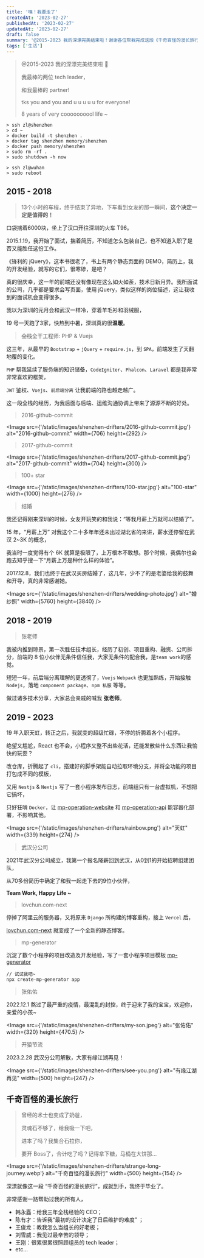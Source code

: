 ```yaml
---
title: '嘿！我要走了'
createdAt: '2023-02-27'
publishedAt: '2023-02-27'
updatedAt: '2023-02-27'
draft: false
summary: '@2015-2023 我的深漂完美结束啦！谢谢各位帮我完成这段《千奇百怪的漫长旅行》'
tags: ['生活']
---
```


> @2015-2023 我的深漂完美结束啦 :tada:
>
> 我最棒的两位 tech leader，
>
> 和我最棒的 partner!
>
> tks you and you and u u u u u for everyone!
>
> 8 years of very coooooooool life ~

```shell:rebot
> ssh zl@shenzhen
> cd ~
> docker build -t shenzhen .
> docker tag shenzhen memory/shenzhen
> docker push memory/shenzhen
> sudo rm -rf .
> sudo shutdown -h now

> ssh zl@wuhan
> sudo reboot
```

## 2015 - 2018

> 13个小时的车程，终于结束了异地，下车看到女友的那一瞬间，**这个决定一定是值得的！**

口袋揣着6000块，坐上了汉口开往深圳的火车 T96。

2015.1.19，我开始了面试，揣着简历，不知道怎么包装自己，也不知道入职了是否又能胜任这份工作。

《锋利的 jQuery》，这本书很老了，书上有两个静态页面的 DEMO，简历上，我的开发经验，就写的它们，很寒碜，是吧？

真的很庆幸，这一年的前端还没有像现在这么如火如荼，技术日新月异。我所面试的公司，几乎都是要求会写页面，使用 jQuery，类似这样的岗位描述，这让我收到的面试机会变得很多。

我以为深圳的元月会和武汉一样冷，穿着羊毛衫和羽绒服，

19 号一天跑了3家，快热到中暑，深圳真的很**温暖**。

> ~~全栈~~全干工程师: PHP & Vuejs

这三年，从最早的 `Bootstrap` + `jQuery` + `require.js`，到 `SPA`，前端发生了天翻地覆的变化。

`PHP` 帮我延续了服务端的知识储备，`CodeIgniter`、`Phalcon`、`Laravel` 都是我非常非常喜欢的框架，

`JWT` 鉴权、`Vuejs`、`前后端分离` 让我前端的路也越走越广。

这一段全栈的经历，为我后面与后端、运维沟通协调上带来了源源不断的好处。

> 2016-github-commit

<Image src={'/static/images/shenzhen-drifters/2016-github-commit.jpg'} alt="2016-github-commit" width={706} height={292} />

> 2017-github-commit

<Image src={'/static/images/shenzhen-drifters/2017-github-commit.jpg'} alt="2017-github-commit" width={704} height={300} />

> 100+ star

<Image src={'/static/images/shenzhen-drifters/100-star.jpg'} alt="100-star" width={1000} height={276} />

> 结婚

我还记得刚来深圳的时候，女友开玩笑的和我说：“等我月薪上万就可以结婚了”。

15 年，“月薪上万” 对我这个二十多年年还未出过湖北省的来讲，薪水还停留在武汉 2~3K 的概念，

我当时一度觉得有个 6K 就算是极限了，上万根本不敢想。那个时候，我偶尔也会跑去知乎搜一下“月薪上万是种什么样的体验”。

2017.12.8，我们也终于在武汉买房结婚了，这几年，少不了的是老婆给我的鼓舞和开导，真的非常感谢她。

<Image src={'/static/images/shenzhen-drifters/wedding-photo.jpg'} alt="婚纱照" width={5760} height={3840} />

## 2018 - 2019

> 张老师

我被内推到琼景，第一次胜任技术组长，经历了初创、项目重构、融资、公司拆分，前端的 8 位小伙伴无条件信任我，大家无条件的配合我，是`team work`的感觉。

短短一年，前后端分离理解的更透彻了，`Vuejs` `Webpack` 也更加熟练，开始接触 `Nodejs`，落地 `component package`、`npm 私服` 等等。

做过诸多技术分享，大家总会亲戚的喊我 **张老师**。

## 2019 - 2023

19 年入职天虹，转正之后，我就变的超级忙碌，不停的折腾着各个小程序。

绝望又尴尬，React 也不会，小程序又整不出些花活，还能发散些什么东西让我愉快的玩耍？

改仓库，折腾起了 `cli`，搭建好的脚手架能自动拉取环境分支，并将全功能的项目打包成不同的模板，

又用 `Nestjs` & `Nextjs` 写了一套小程序发布日志，前端组只有一台虚拟机，不想把它搞坏，

只好狂啃 `Docker`，让 [mp-operation-website](https://github.com/PassionZale/mp-operation-website) 和 [mp-operation-api](https://github.com/PassionZale/mp-operation-api) 能容器化部署，不影响其他。

<Image src={'/static/images/shenzhen-drifters/rainbow.png'} alt="天虹" width={339} height={274} />

> 武汉分公司

2021年武汉分公司成立，我第一个报名降薪回到武汉，从0到1的开始招聘组建团队，

从70多份简历中确定了和我一起走下去的9位小伙伴，

**Team Work, Happy Life ~**

> lovchun.com-next

停掉了阿里云的服务器，又将原来 `Django` 所构建的博客重构，接上 `Vercel` 后，

[lovchun.com-next](https://github.com/PassionZale/lovchun.com-next) 就变成了一个全新的静态博客。

> mp-generator

沉淀了数个小程序的项目改造及开发经验，写了一套小程序项目模板 [mp-generator](https://github.com/PassionZale/mp-generator)

```shell
// 试试我吧~
npx create-mp-generator app
```

> 张佑佑

2022.12.1 熬过了最严重的疫情，最混乱的封控，终于迎来了我的宝宝，欢迎你，亲爱的小孩~

<Image src={'/static/images/shenzhen-drifters/my-son.jpeg'} alt="张佑佑" width={320} height={470.5} />

> 开猿节流

2023.2.28 武汉分公司解散，大家有缘江湖再见！

<Image src={'/static/images/shenzhen-drifters/see-you.png'} alt="有缘江湖再见" width={500} height={247} />

## 千奇百怪的漫长旅行

> 曾经的术士也变成了奶爸，
>
> 灵魂石不够了，给我吸一下吧，
>
> 进本了吗？我集合石拉你，
>
> 要开 Boss了，合计吃了吗？记得拿下糖，马桶在大饼那...

<Image src={'/static/images/shenzhen-drifters/strange-long-journey.webp'} alt="千奇百怪的漫长旅行" width={500} height={154} />

深漂就像这一段 “千奇百怪的漫长旅行”，成就到手，我终于毕业了。

非常感谢一路帮助过我的所有人，

- 韩永矗：给我三年全栈经验的 CEO；
- 陈有才：告诉我“最初的设计决定了日后维护的难度” ；
- 王俊龙：教我怎么当组长的好老板；
- 刘雪威：我见过最辛苦的领导；
- 王刚：很累很累很照顾组员的 tech leader；
- etc...